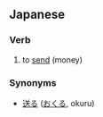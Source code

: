 == Japanese ==
{{ja-kanjitab|送|金}}
{{see|送金}}
===Verb===
{{ja-verb|kk|type=3|hira=そうきん|rom=sōkin}}

# to [[send]] (money)

===Synonyms===
*[[送る]] ([[おくる]], okuru)
